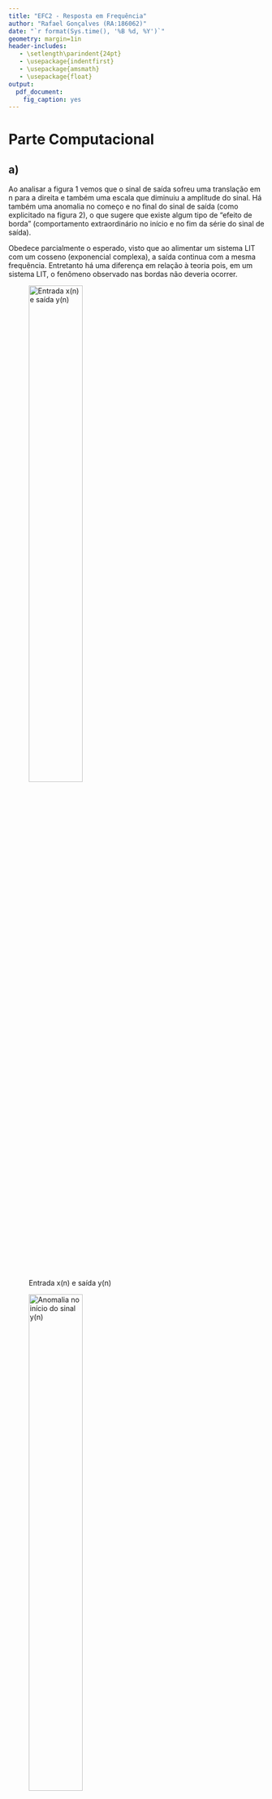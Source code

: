```yaml
---
title: "EFC2 - Resposta em Frequência"
author: "Rafael Gonçalves (RA:186062)"
date: "`r format(Sys.time(), '%B %d, %Y')`"
geometry: margin=1in
header-includes:
   - \setlength\parindent{24pt}
   - \usepackage{indentfirst}
   - \usepackage{amsmath}
   - \usepackage{float}
output:
  pdf_document:
    fig_caption: yes
---
```


# Parte Computacional

## a)
Ao analisar a figura 1 vemos que o sinal de saída sofreu uma translação em n para a direita e também uma escala que diminuiu a amplitude do sinal. Há também uma anomalia no começo e no final do sinal de saída (como explicitado na figura 2), o que sugere que existe algum tipo de "efeito de borda" (comportamento extraordinário no início e no fim da série do sinal de saída).

Obedece parcialmente o esperado, visto que ao alimentar um sistema LIT com um cosseno (exponencial complexa), a saída continua com a mesma frequência. Entretanto há uma diferença em relação à teoria pois, em um sistema LIT, o fenômeno observado nas bordas não deveria ocorrer.

![Entrada x(n) e saída y(n)](figures/a-1.png){ width=50% }

\break\vfill

![Anomalia no início do sinal y(n)](figures/a-2.png){ width=50% }

## b)

Para essas duas frequências (maiores que a frequência do item 1), também ocorre translação e escala, e o mesmo efeito ocorre no início e fim dos sinais de saída. Nota-se, particularmente, que, embora a amplitude das duas saídas sejam diferentes (agora no sentido de aumento da amplitude em comparação com a entrada), a translação sofrida pelo sistema é a mesma (figura 3).

![Diferentes frequências (pi/200 e pi/20)](figures/b-1.png){ width=50% }

\break\vfill


## c)

O módulo da resposta em frequência pode ser calculado da seguinte maneira:

  * Calcula-se a amplitude máxima do sinal de entrada

  * Calcula-se a amplitude máxima do sinal de saída

  * O módulo da resposta em frequência (fator de escala) é igual a razão entre a amplitude máxima da saída dividido pela amplitude máxima da entrada

Como percebemos que independente da frequência do cosseno, a translação é a mesma, podemos utilizar um intervalo intermediário (por exemplo 200-400) para fazer o cálculo da máxima amplitude do sinal. O fator de escala será então a máxima amplitude do sinal de saída dividido pela máxima amplitude do sinal de entrada (sempre 1 no caso do cosseno que utilizamos como entrada).

## d)

![Módulo da resposta em frequência com n variando de 0 a 200)](figures/d-1.png){ width=50% }

Como mostra a figura 4, no domínio da frequência, o sistema se comporta atribuindo um ganho elevado (maior que 1) para frequências baixas (exemplo: $\omega = \frac{20\pi}{200})$ e um ganho muito baixo (menor de 0.25) para frequências mais altas (exemplo: $\omega = \frac{100\pi}{200}$). Ou seja, o sistema se comporta como um filtro que quase que inibe frequências acima de $\omega = \frac{100\pi}{200}$ e que, por outro lado, intensifica frequências mais baixas.





